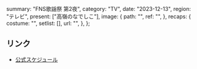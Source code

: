   summary: "FNS歌謡祭 第2夜",
  category: "TV",
  date: "2023-12-13",
  region: "テレビ",
  present: ["高嶺のなでしこ"],
  image: {
    path: "",
    ref: "",
  },
  recaps: {
    costume: "",
    setlist: [],
    url: "",
  },
};

## リンク

- [公式スケジュール](https://takanenonadeshiko.jp/?p=1583)
